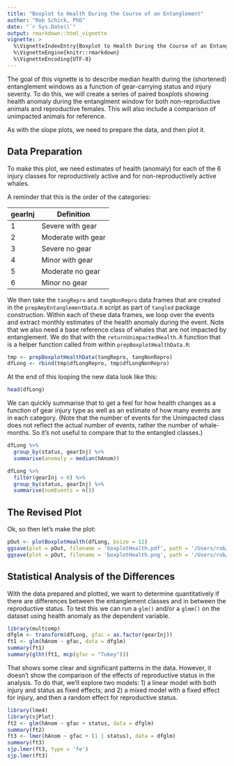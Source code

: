 ```yaml
---
title: "Boxplot to Health During the Course of an Entanglement"
author: "Rob Schick, PhD"
date: "`r Sys.Date()`"
output: rmarkdown::html_vignette
vignette: >
  %\VignetteIndexEntry{Boxplot to Health During the Course of an Entanglement}
  %\VignetteEngine{knitr::rmarkdown}
  %\VignetteEncoding{UTF-8}
---
```


The goal of this vignette is to describe median health during the (shortened) entanglement windows as a function of gear-carrying status and injury severity. To do this, we will create a series of paired boxplots showing health anomaly during the entanglment window for both non-reproductive animals and reproductive females. This will also include a comparison of unimpacted animals for reference.

As with the slope plots, we need to prepare the data, and then plot it.

## Data Preparation
To make this plot, we need estimates of health (anomaly) for each of the 6 injury classes for reproductively active and for non-reproductively active whales. 

A reminder that this is the order of the categories:

gearInj | Definition
-----------|----------
1 | Severe with gear
2 | Moderate with gear
3 | Severe no gear
4 | Minor with gear
5 | Moderate no gear
6 | Minor no gear

We then take the `tangRepro` and `tangNonRepro` data frames that are created in the `prepAmyEntanglementData.R` script as part of `tangled` package construction. Within each of these data frames, we loop over the events and extract monthly estimates of the health anomaly during the event. Note that we also need a base reference class of whales that are not impacted by entanglement. We do that with the `returnUnimpactedHealth.R` function that is a helper function called from within `prepBoxplotHealthData.R`:

```r
tmp <- prepBoxplotHealthData(tangRepro, tangNonRepro)
dfLong <- rbind(tmp$dfLongRepro, tmp$dfLongNonRepro)
```

At the end of this looping the new data look like this:

```r
head(dfLong)
```

We can quickly summarise that to get a feel for how health changes as a function of gear injury type as well as an estimate of how many events are in each category. (Note that the number of events for the Unimpacted class does not reflect the actual number of events, rather the number of whale-months. So it's not useful to compare that to the entangled classes.)

```r
dfLong %>% 
  group_by(status, gearInj) %>% 
  summarise(anomaly = median(hAnom))

dfLong %>% 
  filter(gearInj > 0) %>% 
  group_by(status, gearInj) %>% 
  summarise(numEvents = n())
```


## The Revised Plot
Ok, so then let's make the plot:

```r
pOut <- plotBoxplotHealth(dfLong, bsize = 12)
ggsave(plot = pOut, filename = 'boxplotHealth.pdf', path = '/Users/rob/Dropbox/Papers/KnowltonEtAl_Entanglement/images', device = 'pdf')
ggsave(plot = pOut, filename = 'boxplotHealth.png', path = '/Users/rob/Dropbox/Papers/KnowltonEtAl_Entanglement/images', device = 'png', dpi = 300, width = 9, height = 6, units = 'in')
```


## Statistical Analysis of the Differences
With the data prepared and plotted, we want to determine quantitatively if there are differences between the entanglement classes and in between the reproductive status. To test this we can run a `glm()` and/or a `glmm()` on the dataset using health anomaly as the dependent variable. 

```r
library(multcomp)
dfglm <- transform(dfLong, gfac = as.factor(gearInj))
ft1 <- glm(hAnom ~ gfac, data = dfglm)
summary(ft1)
summary(glht(ft1, mcp(gfac = "Tukey")))
```

That shows some clear and significant patterns in the data. However, it doesn't show the comparison of the effects of reproductive status in the analysis. To do that, we'll explore two models: 1) a linear model with both injury and status as fixed effects; and 2) a mixed model with a fixed effect for injury, and then a random effect for reproductive status.

```r
library(lme4)
library(sjPlot)
ft2 <- glm(hAnom ~ gfac + status, data = dfglm)
summary(ft2)
ft3 <- lmer(hAnom ~ gfac + (1 | status), data = dfglm)
summary(ft3)
sjp.lmer(ft3, type = 'fe')
sjp.lmer(ft3)
```


